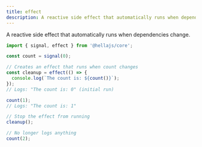 ```yaml
---
title: effect
description: A reactive side effect that automatically runs when dependencies change.
---
```


A reactive side effect that automatically runs when dependencies change.


```typescript
import { signal, effect } from '@hellajs/core';

const count = signal(0);

// Creates an effect that runs when count changes
const cleanup = effect(() => {
  console.log(`The count is: ${count()}`);
});
// Logs: "The count is: 0" (initial run)

count(1);
// Logs: "The count is: 1"

// Stop the effect from running
cleanup();

// No longer logs anything
count(2);
```